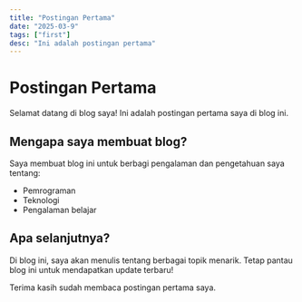 ```yaml
---
title: "Postingan Pertama"
date: "2025-03-9"
tags: ["first"]
desc: "Ini adalah postingan pertama"
---
```


# Postingan Pertama

Selamat datang di blog saya! Ini adalah postingan pertama saya di blog ini.

## Mengapa saya membuat blog?

Saya membuat blog ini untuk berbagi pengalaman dan pengetahuan saya tentang:
- Pemrograman
- Teknologi
- Pengalaman belajar

## Apa selanjutnya?

Di blog ini, saya akan menulis tentang berbagai topik menarik. Tetap pantau blog ini untuk mendapatkan update terbaru!

Terima kasih sudah membaca postingan pertama saya.
